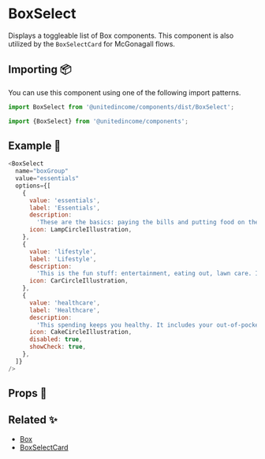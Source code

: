 
# BoxSelect

Displays a toggleable list of Box components. This component is also utilized by the `BoxSelectCard` for McGonagall flows.

## Importing 📦

You can use this component using one of the following import patterns.

```javascript
import BoxSelect from '@unitedincome/components/dist/BoxSelect';
```

```javascript
import {BoxSelect} from '@unitedincome/components';
```

## Example 🚀

<Preview>
  <BoxSelect
    value="essentials"
    options={[
      {
        value: 'essentials',
        label: 'Essentials',
        description:
          'These are the basics: paying the bills and putting food on the table. They include your non-discretionary spending.',
        icon: LampCircleIllustration,
      },
      {
        value: 'lifestyle',
        label: 'Lifestyle',
        description:
          'This is the fun stuff: entertainment, eating out, lawn care. It includes all  recurring, discretionary expenses.',
        icon: CarCircleIllustration,
      },
      {
        value: 'healthcare',
        label: 'Healthcare',
        description:
          'This spending keeps you healthy. It includes your out-of-pocket health expenses and private insurance costs.',
        icon: CakeCircleIllustration,
        disabled: true,
        showCheck: true,
      },
    ]}
  />
</Preview>

```javascript
<BoxSelect
  name="boxGroup"
  value="essentials"
  options={[
    {
      value: 'essentials',
      label: 'Essentials',
      description:
        'These are the basics: paying the bills and putting food on the table. They include your non-discretionary spending.',
      icon: LampCircleIllustration,
    },
    {
      value: 'lifestyle',
      label: 'Lifestyle',
      description:
        'This is the fun stuff: entertainment, eating out, lawn care. It includes all  recurring, discretionary expenses.',
      icon: CarCircleIllustration,
    },
    {
      value: 'healthcare',
      label: 'Healthcare',
      description:
        'This spending keeps you healthy. It includes your out-of-pocket health expenses and private insurance costs.',
      icon: CakeCircleIllustration,
      disabled: true,
      showCheck: true,
    },
  ]}
/>
```

## Props 🔧

<Props of={BoxSelect} />

## Related ✨

- [Box](/?path=/story/atoms-box--default)
- [BoxSelectCard](/?path=/story/complex-organisms-boxselectcard--active)
